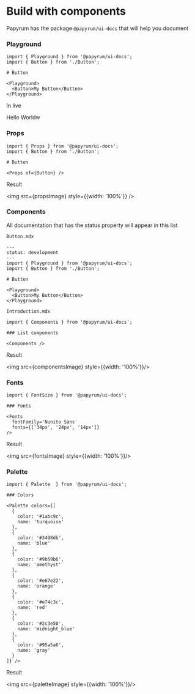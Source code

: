 
# Build with components

Papyrum has the package `@papyrum/ui-docs` that will help you document

### Playground

```
import { Playground } from '@papyrum/ui-docs';
import { Button } from './Button';

# Button

<Playground>
  <Button>My Button</Button>
</Playground>
```

In live

<Playground>
  <div>
    Hello Worldw
  </div>
</Playground>

### Props

```
import { Props } from '@papyrum/ui-docs';
import { Button } from './Button';

# Button

<Props of={Button} />
```

Result

<img src={propsImage} style={{width: '100%'}} />

### Components

All documentation that has the status property will appear in this list

`Button.mdx`

```
---
status: development
---
import { Playground } from '@papyrum/ui-docs';
import { Button } from './Button';

# Button

<Playground>
  <Button>My Button</Button>
</Playground>
```

`Introduction.mdx`

```
import { Components } from '@papyrum/ui-docs';

### List components

<Components />
```

Result

<img src={componentsImage} style={{width: '100%'}}/>

### Fonts

```
import { FontSize } from '@papyrum/ui-docs';

### Fonts

<Fonts
  fontFamily='Nunito Sans'
  fonts={['34px', '24px', '14px']}
/>
```

Result

<img src={fontsImage} style={{width: '100%'}}/>

### Palette

```
import { Palette  } from '@papyrum/ui-docs';

### Colors

<Palette colors={[
  {
    color: '#1abc9c',
    name: 'turquoise'
  },
  {
    color: '#3498db',
    name: 'blue'
  },
  {
    color: '#9b59b6',
    name: 'amethyst'
  },
  {
    color: '#e67e22',
    name: 'orange'
  },
  {
    color: '#e74c3c',
    name: 'red'
  },
  {
    color: '#2c3e50',
    name: 'midnight_blue'
  },
  {
    color: '#95a5a6',
    name: 'gray'
  }
]} />
```

Result

<img src={paletteImage} style={{width: '100%'}}/>